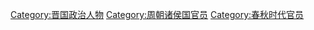 [[Category:晋国政治人物|Category:晋国政治人物]]
[[Category:周朝诸侯国官员|Category:周朝诸侯国官员]]
[[Category:春秋时代官员|Category:春秋时代官员]]
